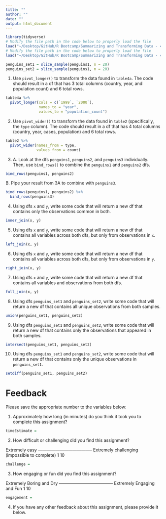 ```yaml
---
title: ""
author: ""
date: ""
output: html_document
---
```


```r
library(tidyverse)
# Modify the file path in the code below to properly load the file
load("~/Desktop/GitHub/R Bootcamp/Summarizing and Transforming Data - 4/Transformations_data/penguins_sep.RData")
# Modify the file path in the code below to properly load the file
load("~/Desktop/GitHub/R Bootcamp/Summarizing and Transforming Data - 4/Transformations_data/join_practice.RData")

penguins_set1 = slice_sample(penguins1, n = 20)
penguins_set2 = slice_sample(penguins1, n = 20)
```

1. Use `pivot_longer()` to transform the data found in `table4a`. The code should result in a df that has 3 total columns (country, year, and population count) and 6 total rows.

```r
table4a %>%
  pivot_longer(cols = c(`1999`, `2000`),
               names_to = "year",
               values_to = "population_count")
```

2. Use `pivot_wider()` to transform the data found in `table2` (specifically, the `type` column). The code should result in a df that has 4 total columns (country, year, cases, population) and 6 total rows.

```r
table2 %>%
  pivot_wider(names_from = type, 
              values_from = count)

```

3. 
  A. Look at the dfs `penguins1`, `penguins2`, and `penguins3` individually. Then, use `bind_rows()` to combine the `penguins1` and `penguins2` dfs.

```r
bind_rows(penguins1, penguins2)
```

  B. Pipe your result from 3A to combine with `penguins3`.

```r
bind_rows(penguins1, penguins2) %>%
  bind_rows(penguins3)
```

4. Using dfs `x` and `y`, write some code that will return a new df that contains only the observations common in both.

```r
inner_join(x, y)
```

5. Using dfs `x` and `y`, write some code that will return a new df that contains all variables across both dfs, but only from observations in `x`.

```r
left_join(x, y)
```

6. Using dfs `x` and `y`, write some code that will return a new df that contains all variables across both dfs, but only from observations in `y`.

```r
right_join(x, y)
```

7. Using dfs `x` and `y`, write some code that will return a new df that contains all variables and observations from both dfs.
  
```r
full_join(x, y)
```

8. Using dfs `penguins_set1` and `penguins_set2`, write some code that will return a new df that contains all unique observations from both samples.

```r
union(penguins_set1, penguins_set2)
```

9. Using dfs `penguins_set1` and `penguins_set2`, write some code that will return a new df that contains only the observations that appeared in both samples.

```r
intersect(penguins_set1, penguins_set2)
```

10. Using dfs `penguins_set1` and `penguins_set2`, write some code that will return a new df that contains only the unique observations in `penguins_set1`.

```r
setdiff(penguins_set1, penguins_set2)
```



# Feedback 

Please save the appropriate number to the variables below:

1. Approximately how long (in minutes) do you think it took you to complete this assignment?

```r
timeEstimate = 
```

2. How difficult or challenging did you find this assignment?

Extremely easy -------------------------------------- Extremely challenging 
                                                     (impossible to complete)
    1                                                           10
    
```r
challenge = 
```
    
    
3. How engaging or fun did you find this assignment?
  
Extremely Boring and Dry -------------------------------------- Extremely Engaging and Fun 
          1                                                                   10

```r
engagement = 
```

4. If you have any other feedback about this assignment, please provide it below.







